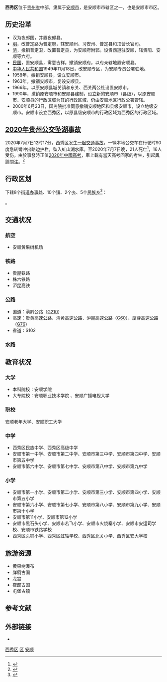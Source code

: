 {{Infobox China County
|county = 西秀区
|Photo =  
|Photoname =  
|state = {{PRC}}
|seal =  
|map =  
|map size =  
|mapofstate =
|Pinyin = xixiu Qu
|nameorigin = 
|Belong = [[贵州省|贵州省]][[安顺市|安顺市]]
|Types = [[市辖区|市辖区]]
|founded = 2000年6月  
|seat = [[市府路|市府路]]  
|coordinate = {{coord|26.25|N|105.92|E|source:kolossus-euwiki|display=inline,title}} 经纬度
|admincode = 520402
|area = 1704.5平方千米
|area land = 
|area water =  
|area percentage = 
|division = 21
|town = 8 
|township= 7
|subdistrict = 6 
|census yr = 2013
|pop = 62.56万（户籍） 
|density =  
|GDP = 
|web = http://www.xixiu.gov.cn/ 
|web_title = 西秀区人民政府网
|officer =
|post code = 561100
|phone code = 851
}}

'''西秀区'''位于[[贵州省|贵州省]]中部，隶属于[[安顺市|安顺市]]，是安顺市市辖区之一，也是安顺市市区。

==历史沿革==
*汉为夜郎国，并置夜郎县。
*[[明朝|明]]，改普定路为普定府，辖安顺州、习安州、普定县和顶营长官司。
*[[清朝|清]]，撤销普定卫，改置普定县，为安顺府附郭。设贵西道驻安顺，辖贵阳、安顺等六府。
*[[中華民國大陸時期|民国]]，置安顺县，寓意吉祥。撤销安顺府，以府亲辖地置安顺县。
*[[中华人民共和国|中华人民共和国]]1949年11月18日，改安顺专区，为安顺专员公署驻地。
*1958年，撤销安顺县，设立安顺市。
*1963年，撤销安顺市，复设安顺县。
*1966年，以原安顺县城关镇和东关、西关两公社设置安顺市。
*1990年，撤销原安顺市和安顺县建制，设立新的安顺市（县级），以原安顺市、安顺县的行政区域为其的行政区域，仍由安顺地区行政公署管辖。
*2000年6月23日，国务院批准同意撤销安顺地区和县级安顺市，设立地级安顺市。安顺市设立西秀区，以原县级安顺市的行政区域为西秀区的行政区域。

==[[2020年贵州公交坠湖事故|2020年贵州公交坠湖事故]]==

2020年7月7日12时17分，西秀区发生[[2020年贵州公交坠湖事故|一起交通事故]]，一辆本地公交车在行驶时90度急转彎冲出路边护栏，坠入[[虹山湖水庫|虹山湖水庫]]。至2020年7月7日晚，21人死亡<ref>{{Cite web|title=持续更新丨贵州安顺公交车坠湖事故已致21人遇难 公安部派出工作组-央视网|url=http://app.cctv.com/special/cportal/detail/arti/index.html?id=ArtiPD2xADSoxWTdej41iWzI200707&fromapp=cctvnews&version=727|accessdate=2020-07-07|author=|date=|format=|publisher=|language=zh|archive-date=2020-07-09|archive-url=https://web.archive.org/web/20200709101317/http://app.cctv.com/special/cportal/detail/arti/index.html?id=ArtiPD2xADSoxWTdej41iWzI200707&fromapp=cctvnews&version=727|dead-url=no}}</ref>，16人受伤，由於事發時正值[[2020年中國高考|2020年中國高考]]，車上載有當天高考回家的考生，引起輿論關注。<ref name="2020-07-08幸存者">{{cite news|title=贵州安顺公交车坠湖幸存者：车刚掉下去时，水瞬间涌了进来|url=https://baijiahao.baidu.com/s?id=1671606941068590892&wfr=spider&for=pc|date=2020-07-08|author=徐婷婷,王艾冰|publisher=[[人民日报|人民日报]]直属[[健康时报|健康时报]]客户端的[[百家號|百家號]]|archiveurl=https://archive.today/20200708063112/https://baijiahao.baidu.com/s?id=1671606941068590892&wfr=spider&for=pc|archivedate=2020-07-08|accessdate=2020-07-08|dead-url=no}}</ref>

== 行政区划 ==
{{PAGENAMEBASE}}下辖8个[[街道办事处|街道办事处]]、10个[[行政建制镇|镇]]、2个[[乡_(中华人民共和国)|乡]]、5个[[民族乡|民族乡]]<ref>{{PRC admin/ref sgc|52/04/02}}</ref>：

{{PRC admin/children|52/04/02}}。

==交通状况==
===航空===
*安顺黄果树机场
===铁路===
*贵昆铁路
*株六铁路
*沪昆高铁
===公路===
*国道：滇黔公路（[[G210|G210]]）
*高速：贵黄高速公路、清黄高速公路、沪昆高速公路（[[G60|G60]]）、厦蓉高速公路（[[G76|G76]]）
*省道：S102
===水路===
==教育状况==
===大学===
*本科院校：安顺学院
*大专院校：安顺职业技术学院	、安顺广播电视大学
===职校===
安顺老年大学、安顺职工大学
===中学===
*西秀区民族中学、西秀区高级中学
*安顺市第一中学、安顺市第二中学、安顺市第三中学、安顺市第四中学、安顺市第五中学
*安顺市第六中学、安顺市第七中学、安顺市第八中学、安顺市第九中学
===小学===
*安顺市第一小学、安顺市第二小学、安顺市第三小学、安顺市第四小学、安顺市第五小学
*安顺市第六小学、安顺市第七小学、安顺市第八小学、安顺市第九小学、安顺市第十小学
*安顺市第11小学、安顺市第12小学
*安顺市黑石头小学、安顺市若飞小学、安顺市火烧寨小学、安顺市安运司学校、安顺市铁路学校
*西秀区头铺小学、西秀区虹轴学校、西秀区北关小学、西秀区安大学校

==旅游资源==
*黄果树瀑布
*牂牁古国
*龙宫
*夜郎古国
*屯堡古镇
==参考文献==
{{reflist}}
== 外部链接 ==
* {{Official website|http://www.xixiu.gov.cn/|name=西秀区人民政府}}

{{西秀区行政区划}}
{{安顺市行政区划}}
{{贵州行政区划}}

[[Category:西秀区|]]
[[Category:安顺区县|区]]
[[Category:贵州市辖区|安顺]]